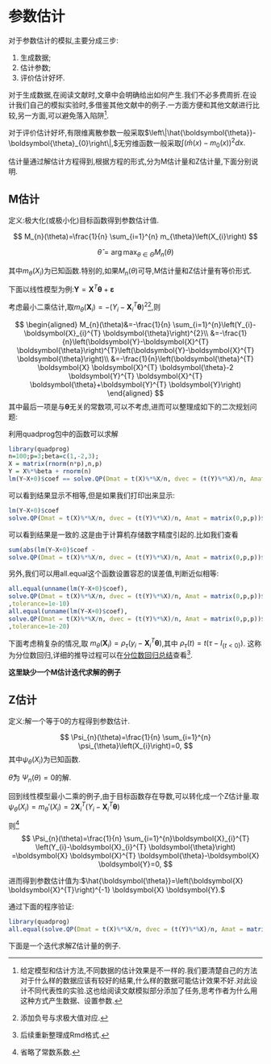 # 参数估计

对于参数估计的模拟,主要分成三步:

1. 生成数据;
2. 估计参数;
3. 评价估计好坏.

对于生成数据,在阅读文献时,文章中会明确给出如何产生.我们不必多费周折.在设计我们自己的模拟实验时,多借鉴其他文献中的例子.一方面方便和其他文献进行比较,另一方面,可以避免落入陷阱[^1].

对于评价估计好坏,有限维离散参数一般采取$\left\|\hat{\boldsymbol{\theta}}-\boldsymbol{\theta}_{0}\right\|,$无穷维函数一般采取$\int\left(\hat{m}(x)-m_{0}(x)\right)^{2} d x.$

估计量通过解估计方程得到,根据方程的形式,分为M估计量和Z估计量,下面分别说明.

## M估计

定义:极大化(或极小化)目标函数得到参数估计值.

$$
M_{n}(\theta)=\frac{1}{n} \sum_{i=1}^{n} m_{\theta}\left(X_{i}\right)
$$

$$
\hat{\theta}=\arg \max_{\theta \in \Theta} M_{n}(\theta)
$$

其中$m_{\theta}\left(X_{i}\right)$为已知函数.特别的,如果$M_n(\theta)$可导,M估计量和Z估计量有等价形式.

下面以线性模型为例:$\boldsymbol{Y}=\boldsymbol{X}^{T}\boldsymbol{\theta}+\boldsymbol{\varepsilon}$

考虑最小二乘估计,取$m_{\theta}\left(\boldsymbol{X}_{i}\right)=-\left(Y_{i}-\boldsymbol{X}_{i}^{T} \boldsymbol{\theta}\right)^{2}$[^2],则




$$ 
\begin{aligned} 
M_{n}(\theta)&=-\frac{1}{n} \sum_{i=1}^{n}\left(Y_{i}-\boldsymbol{X}_{i}^{T} \boldsymbol{\theta}\right)^{2}\\
&=-\frac{1}{n}\left(\boldsymbol{Y}-\boldsymbol{X}^{T} \boldsymbol{\theta}\right)^{T}\left(\boldsymbol{Y}-\boldsymbol{X}^{T} \boldsymbol{\theta}\right)\\
&=-\frac{1}{n}\left(\boldsymbol{\theta}^{T} \boldsymbol{X} \boldsymbol{X}^{T} \boldsymbol{\theta}-2 \boldsymbol{Y}^{T} \boldsymbol{X}^{T} \boldsymbol{\theta}+\boldsymbol{Y}^{T} \boldsymbol{Y}\right)
\end{aligned} 
$$ 
其中最后一项是与$\boldsymbol{\theta}$无关的常数项,可以不考虑,进而可以整理成如下的二次规划问题:

利用quadprog包中的函数可以求解

```r
library(quadprog)
n=100;p=3;beta=c(1,-2,3);
X = matrix(rnorm(n*p),n,p)
Y = X%*%beta + rnorm(n)
lm(Y~X+0)$coef == solve.QP(Dmat = t(X)%*%X/n, dvec = (t(Y)%*%X)/n, Amat = matrix(0,p,p))$solution
```

可以看到结果显示不相等,但是如果我们打印出来显示:
```r
lm(Y~X+0)$coef
solve.QP(Dmat = t(X)%*%X/n, dvec = (t(Y)%*%X)/n, Amat = matrix(0,p,p))$solution
```
可以看到结果是一致的.这是由于计算机存储数字精度引起的.比如我们查看
```r
sum(abs(lm(Y~X+0)$coef -
solve.QP(Dmat = t(X)%*%X/n, dvec = (t(Y)%*%X)/n, Amat = matrix(0,p,p))$solution))
```


另外,我们可以用all.equal这个函数设置容忍的误差值,判断近似相等:
```r
all.equal(unname(lm(Y~X+0)$coef),
solve.QP(Dmat = t(X)%*%X/n, dvec = (t(Y)%*%X)/n, Amat = matrix(0,p,p))$solution
,tolerance=1e-10)
all.equal(unname(lm(Y~X+0)$coef),
solve.QP(Dmat = t(X)%*%X/n, dvec = (t(Y)%*%X)/n, Amat = matrix(0,p,p))$solution
,tolerance=1e-20)
```

下面考虑稍复杂的情况,取
$m_{\theta}\left(\boldsymbol{X}_{i}\right)=\rho_{\tau}\left(y_{i}-\boldsymbol{X}_{i}^{T} \boldsymbol{\theta}\right)$,其中
$\rho_{\tau}(t)=t\left(\tau-I_{\{t<0\}}\right)$.
这称为分位数回归,详细的推导过程可以在[分位数回归总结](https://github.com/dujiangbjut/dujiangbjut.github.io/tree/master/讨论班/分位数回归)查看[^3].


__这里缺少一个M估计迭代求解的例子__

## Z估计

定义:解一个等于0的方程得到参数估计.

$$
\Psi_{n}(\theta)=\frac{1}{n} \sum_{i=1}^{n} \psi_{\theta}\left(X_{i}\right)=0,
$$
其中$\psi_{\theta}\left(X_{i}\right)$为已知函数.

$\hat{\theta}$为
$\Psi_{n}(\theta)=0$的解.

回到线性模型最小二乘的例子,由于目标函数存在导数,可以转化成一个Z估计量.取
$\psi_{\theta}\left(X_{i}\right)=m_{\theta}'\left(X_{i}\right)=2\boldsymbol{X}_{i}^{T}  \left(Y_{i}-\boldsymbol{X}_{i}^{T} \boldsymbol{\theta}\right)$

则[^4]
$$
\Psi_{n}(\theta)=\frac{1}{n} \sum_{i=1}^{n}\boldsymbol{X}_{i}^{T}  \left(Y_{i}-\boldsymbol{X}_{i}^{T} \boldsymbol{\theta}\right) =\boldsymbol{X} \boldsymbol{X}^{T} \boldsymbol{\theta}-\boldsymbol{X} \boldsymbol{Y}=0,
$$

进而得到参数估计值为:$\hat{\boldsymbol{\theta}}=\left(\boldsymbol{X} \boldsymbol{X}^{T}\right)^{-1} \boldsymbol{X} \boldsymbol{Y}.$

通过下面的程序验证:

```r
library(quadprog)
all.equal(solve.QP(Dmat = t(X)%*%X/n, dvec = (t(Y)%*%X)/n, Amat = matrix(0,p,p))$solution, as.numeric(solve(t(X)%*%X)%*%t(X)%*%Y))
```


下面是一个迭代求解Z估计量的例子.




[^1]:给定模型和估计方法,不同数据的估计效果是不一样的.我们要清楚自己的方法对于什么样的数据应该有较好的结果,什么样的数据可能估计效果不好.对此设计不同代表性的实验.这也给阅读文献模拟部分添加了任务,思考作者为什么用这种方式产生数据、设置参数.
[^2]:添加负号与求极大值对应.
[^3]:后续重新整理成Rmd格式.
[^4]:省略了常数系数.
